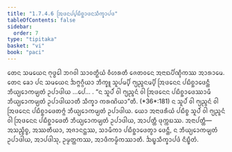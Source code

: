 ```yaml
---
title: "1.7.4.6 ᩒᨴᨶᨸ᩠ᨸᨭᩥᨧ᩠ᨨᩣᨴᨶᩈᩥᨠ᩠ᨡᩣᨸᨴ"
tableOfContents: false
sidebar:
  order: 7
type: "tipitaka"
basket: "vi"
book: "paci"
---
```



<DynamicBreadcrumb />

<Division number="611" book="paci">

<Paragraph number="1860" book="paci">
ᨲᩮᨶ ᩈᨾᨿᩮᨶ ᨻᩩᨴ᩠ᨵᩮᩤ ᨽᨣᩅᩤ ᩈᩣᩅᨲ᩠ᨳᩥᨿᩴ ᩅᩥᩉᩁᨲᩥ ᨩᩮᨲᩅᨶᩮ ᩋᨶᩣᨳᨸᩥᨱ᩠ᨯᩥᨠᩔ ᩋᩣᩁᩣᨾᩮ. ᨲᩮᨶ ᨡᩮᩣ ᨸᨶ ᩈᨾᨿᩮᨶ ᨨᨻ᩠ᨻᨣ᩠ᨣᩥᨿᩣ ᨽᩥᨠ᩠ᨡᩪ ᩈᩪᨸᨾ᩠ᨸᩥ ᨻ᩠ᨿᨬ᩠ᨩᨶᨾ᩠ᨸᩥ ᩒᨴᨶᩮᨶ ᨸᨭᩥᨧ᩠ᨨᩣᨴᩮᨶ᩠ᨲᩥ ᨽᩥᨿ᩠ᨿᩮᩣᨠᨾ᩠ᨿᨲᩴ ᩏᨸᩣᨴᩤᨿ …ᨸᩮ… .
</Paragraph>

<Paragraph number="1861" book="paci">
<Emphasis>“ᨶ ᩈᩪᨸᩴ ᩅᩤ ᨻ᩠ᨿᨬ᩠ᨩᨶᩴ ᩅᩤ ᩒᨴᨶᩮᨶ ᨸᨭᩥᨧ᩠ᨨᩣᨴᩮᩔᩣᨾᩥ ᨽᩥᨿ᩠ᨿᩮᩣᨠᨾ᩠ᨿᨲᩴ ᩏᨸᩣᨴᩤᨿᩣᨲᩥ ᩈᩥᨠ᩠ᨡᩣ ᨠᩁᨱᩦᨿᩣ”</Emphasis>ᨲᩥ. (*36*:<Emphasis>181</Emphasis>)
</Paragraph>

<Paragraph number="1862" book="paci">
ᨶ ᩈᩪᨸᩴ ᩅᩤ ᨻ᩠ᨿᨬ᩠ᨩᨶᩴ ᩅᩤ ᩒᨴᨶᩮᨶ ᨸᨭᩥᨧ᩠ᨨᩣᨴᩮᨲᨻ᩠ᨻᩴ ᨽᩥᨿ᩠ᨿᩮᩣᨠᨾ᩠ᨿᨲᩴ ᩏᨸᩣᨴᩤᨿ. ᨿᩮᩣ ᩋᨶᩣᨴᩁᩥᨿᩴ ᨸᨭᩥᨧ᩠ᨧ ᩈᩪᨸᩴ ᩅᩤ ᨻ᩠ᨿᨬ᩠ᨩᨶᩴ ᩅᩤ ᩒᨴᨶᩮᨶ ᨸᨭᩥᨧ᩠ᨨᩣᨴᩮᨲᩥ ᨽᩥᨿ᩠ᨿᩮᩣᨠᨾ᩠ᨿᨲᩴ ᩏᨸᩣᨴᩤᨿ, ᩋᩣᨸᨲ᩠ᨲᩥ ᨴᩩᨠ᩠ᨠᨭᩔ.
</Paragraph>

<Paragraph number="1863" book="paci">
ᩋᨶᩣᨸᨲ᩠ᨲᩥ— ᩋᩈᨬ᩠ᨧᩥᨧ᩠ᨧ, ᩋᩔᨲᩥᨿᩣ, ᩋᨩᩣᨶᨶ᩠ᨲᩔ, ᩈᩣᨾᩥᨠᩣ ᨸᨭᩥᨧ᩠ᨨᩣᨴᩮᨲ᩠ᩅᩣ ᨴᩮᨶ᩠ᨲᩥ, ᨶ ᨽᩥᨿ᩠ᨿᩮᩣᨠᨾ᩠ᨿᨲᩴ ᩏᨸᩣᨴᩤᨿ, ᩋᩣᨸᨴᩤᩈᩩ, ᩏᨾ᩠ᨾᨲ᩠ᨲᨠᩔ, ᩋᩣᨴᩥᨠᨾ᩠ᨾᩥᨠᩔᩣᨲᩥ.

</Paragraph>
</Division>

<Paragraph number="1864" type="center" book="paci">
ᨨᨭ᩠ᨮᩈᩥᨠ᩠ᨡᩣᨸᨴᩴ ᨶᩥᨭ᩠ᨮᩥᨲᩴ.
</Paragraph>